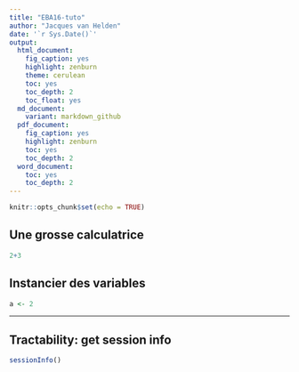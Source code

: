 ```yaml
---
title: "EBA16-tuto"
author: "Jacques van Helden"
date: '`r Sys.Date()`'
output:
  html_document:
    fig_caption: yes
    highlight: zenburn
    theme: cerulean
    toc: yes
    toc_depth: 2
    toc_float: yes
  md_document:
    variant: markdown_github
  pdf_document:
    fig_caption: yes
    highlight: zenburn
    toc: yes
    toc_depth: 2
  word_document:
    toc: yes
    toc_depth: 2
---
```



```r
knitr::opts_chunk$set(echo = TRUE)
```

## Une grosse calculatrice


```r
2+3
```

## Instancier des variables

```r
a <- 2 
```



****************************************************************
## Tractability: get session info


```r
sessionInfo()
```


